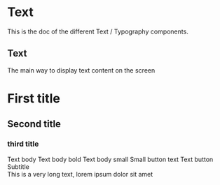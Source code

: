 <!--- Text.stories.mdx --->


<Meta title="Design System/Atoms/Text" component={H1} />

# Text

This is the doc of the different Text / Typography components.

## Text

The main way to display text content on the screen

<Canvas>
  <Story name="base">
    <H1 as="h2" textColor="primary500">
      First title
    </H1>
    <H2>Second title</H2>
    <H3>third title</H3>
    <Text>Text body</Text>
    <Text bold={true}>Text body bold</Text>
    <Text small={true}>Text body small</Text>
    <Text small={true} bold={true}>
      Small button text
    </Text>
    <ButtonText>Text button</ButtonText>
    <Subtitle>Subtitle</Subtitle>
    <div style={{ width: '200px' }}>
      <EllipsisText>
        This is a very long text, lorem ipsum dolor sit amet
      </EllipsisText>
    </div>
  </Story>
</Canvas>
